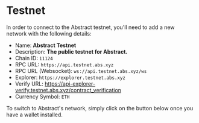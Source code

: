 # Testnet

In order to connect to the Abstract testnet, you'll need to add a new network with the following details:

- Name: **Abstract Testnet**
- Description: **The public testnet for Abstract.**
- Chain ID: `11124`
- RPC URL: `https://api.testnet.abs.xyz`
- RPC URL (Websocket): `ws://api.testnet.abs.xyz/ws` 
- Explorer: `https://explorer.testnet.abs.xyz`
- Verify URL: https://api-explorer-verify.testnet.abs.xyz/contract_verification
- Currency Symbol: `ETH`

To switch to Abstract's network, simply click on the button below once you have a wallet installed.


<SwitchNetworkButton />

